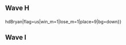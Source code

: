 {{DISPLAYTITLE:EVO 2017: ''Melee'' Round 2 Pools}}{{SetGame|melee}}
{{EVO 2017 Melee Tabs |This=3}}
==Wave H==
{{Box|start|padding=2em}}
==={{HiddenSort|H100}}===
{{GroupTableStart |[[EVO/2017/Melee/Round 2 Pools/H100|Bracket H100]]|width=300px}}
{{GroupTableSlot|Armada|flag=se|win_m=3|lose_m=0|place=1|bg=up|go={{advance|EVO/2017/Melee/Singles Bracket#Winners Bracket}}}}
{{GroupTableSlot|aMSa|flag=jp|win_m=3|lose_m=1|place=2|bg=stay|go={{advance|EVO/2017/Melee/Singles Bracket#Losers Bracket}}}}
{{GroupTableSlot|MacD|flag=us|win_m=2|lose_m=1|place=2|bg=stay|go={{advance|EVO/2017/Melee/Singles Bracket#Losers Bracket}}}}
{{GroupTableSlot|DJ Nintendo|flag=us|win_m=2|lose_m=2|place=4|bg=down}}
{{GroupTableSlot|Taj|flag=us|win_m=3|lose_m=1|place=5|bg=down}}
{{GroupTableSlot|Zeo|flag=us|win_m=2|lose_m=2|place=5|bg=down}}
{{GroupTableSlot|NY Joey|flag=us|win_m=2|lose_m=1|place=7|bg=down}}
{{GroupTableSlot|DaLung|flag=de|win_m=2|lose_m=1|place=7|bg=down}}
{{GroupTableSlot|Jawanga|flag=us|win_m=1|lose_m=1|place=9|bg=down}}
{{GroupTableSlot|Bob$|flag=us|win_m=0|lose_m=2|place=9|bg=down}}
{{GroupTableSlot|Imyt|flag=us|win_m=0|lose_m=2|place=9|bg=down}}
{{GroupTableSlot|OMGage|flag=us|win_m=0|lose_m=2|place=9|bg=down}}
{{GroupTableSlot|Gibbles|flag=us|win_m=0|lose_m=1|place=13|bg=down}}
{{GroupTableSlot|MYL|flag=us|win_m=0|lose_m=1|place=13|bg=down}}
{{GroupTableSlot|DCscribz|flag=us|win_m=0|lose_m=1|place=13|bg=down}}
{{GroupTableSlot|pog0|flag=us|win_m=0|lose_m=1|place=13|bg=down}}
{{GroupTableEnd}}
{{Box|break|padding=2em}}

==={{HiddenSort|H101}}===
{{GroupTableStart |[[EVO/2017/Melee/Round 2 Pools/H101|Bracket H101]]|width=300px}}
{{GroupTableSlot|Mango|flag=us|win_m=3|lose_m=0|place=1|bg=up|go={{advance|EVO/2017/Melee/Singles Bracket#Winners Bracket}}}}
{{GroupTableSlot|DaShizWiz|flag=us|win_m=3|lose_m=1|place=2|bg=stay|go={{advance|EVO/2017/Melee/Singles Bracket#Losers Bracket}}}}
{{GroupTableSlot|Nintendude|flag=us|win_m=2|lose_m=1|place=2|bg=stay|go={{advance|EVO/2017/Melee/Singles Bracket#Losers Bracket}}}}
{{GroupTableSlot|Gahtzu|flag=us|win_m=3|lose_m=2|place=4|bg=down}}
{{GroupTableSlot|Reno|flag=us|win_m=2|lose_m=2|place=5|bg=down}}
{{GroupTableSlot|Tafokints|flag=us|win_m=1|lose_m=2|place=5|bg=down}}
{{GroupTableSlot|kkp|flag=jp|win_m=2|lose_m=1|place=7|bg=down}}
{{GroupTableSlot|Crunch|flag=us|win_m=1|lose_m=2|place=7|bg=down}}
{{GroupTableSlot|Vincessant|flag=us|win_m=1|lose_m=1|place=9|bg=down}}
{{GroupTableSlot|KoreanPanda|flag=us|win_m=1|lose_m=1|place=9|bg=down}}
{{GroupTableSlot|Combofest|flag=us|win_m=1|lose_m=1|place=9|bg=down}}
{{GroupTableSlot|Shamunt|flag=us|win_m=0|lose_m=2|place=9|bg=down}}
{{GroupTableSlot|adPEXtwinDoNG|flag=us|win_m=0|lose_m=1|place=13|bg=down}}
{{GroupTableSlot|Yung Traplord|flag=us|win_m=0|lose_m=1|place=13|bg=down}}
{{GroupTableSlot|Scallop|flag=us|win_m=0|lose_m=1|place=13|bg=down}}
{{GroupTableSlot|Lamb|flag=us|win_m=0|lose_m=1|place=13|bg=down}}
{{GroupTableEnd}}
{{Box|break|padding=2em}}

==={{HiddenSort|H102}}===
{{GroupTableStart |[[EVO/2017/Melee/Round 2 Pools/H102|Bracket H102]]|width=300px}}
{{GroupTableSlot|Mew2King|flag=us|win_m=3|lose_m=0|place=1|bg=up|go={{advance|EVO/2017/Melee/Singles Bracket#Winners Bracket}}}}
{{GroupTableSlot|Ka-Master|flag=us|win_m=3|lose_m=1|place=2|bg=stay|go={{advance|EVO/2017/Melee/Singles Bracket#Losers Bracket}}}}
{{GroupTableSlot|Bladewise|flag=us|win_m=2|lose_m=1|place=2|bg=stay|go={{advance|EVO/2017/Melee/Singles Bracket#Losers Bracket}}}}
{{GroupTableSlot|Syrox|flag=us|win_m=2|lose_m=2|place=4|bg=down}}
{{GroupTableSlot|null|flag=us|win_m=3|lose_m=1|place=5|bg=down}}
{{GroupTableSlot|Fluid|flag=us|win_m=2|lose_m=2|place=5|bg=down}}
{{GroupTableSlot|Edge|flag=us|win_m=2|lose_m=1|place=7|bg=down}}
{{GroupTableSlot|Widlar|flag=us|win_m=1|lose_m=2|place=7|bg=down}}
{{GroupTableSlot|ForteFreak|flag=us|win_m=1|lose_m=1|place=9|bg=down}}
{{GroupTableSlot|Nigo|flag=us|win_m=1|lose_m=1|place=9|bg=down}}
{{GroupTableSlot|Just Ryan|flag=us|win_m=0|lose_m=2|place=9|bg=down}}
{{GroupTableSlot|G$|flag=us|win_m=0|lose_m=2|place=9|bg=down}}
{{GroupTableSlot|The mole|flag=us|win_m=0|lose_m=1|place=13|bg=down}}
{{GroupTableSlot|Echo|flag=us|win_m=0|lose_m=1|place=13|bg=down}}
{{GroupTableSlot|Tips|flag=us|win_m=0|lose_m=1|place=13|bg=down}}
{{GroupTableSlot|HiFox|flag=us|win_m=0|lose_m=1|place=13|bg=down}}
{{GroupTableEnd}}
{{Box|break|padding=2em}}

==={{HiddenSort|H103}}===
{{GroupTableStart |[[EVO/2017/Melee/Round 2 Pools/H103|Bracket H103]]|width=300px}}
{{GroupTableSlot|Leffen|flag=se|win_m=3|lose_m=0|place=1|bg=up|go={{advance|EVO/2017/Melee/Singles Bracket#Winners Bracket}}}}
{{GroupTableSlot|ARMY|flag=us|win_m=3|lose_m=1|place=2|bg=stay|go={{advance|EVO/2017/Melee/Singles Bracket#Losers Bracket}}}}
{{GroupTableSlot|Ryan Ford|flag=ca|win_m=2|lose_m=1|place=2|bg=stay|go={{advance|EVO/2017/Melee/Singles Bracket#Losers Bracket}}}}
{{GroupTableSlot|Kalamazhu|flag=us|win_m=3|lose_m=2|place=4|bg=down}}
{{GroupTableSlot|Juicebox|flag=us|win_m=3|lose_m=1|place=5|bg=down}}
{{GroupTableSlot|Chris Best|flag=us|win_m=1|lose_m=2|place=5|bg=down}}
{{GroupTableSlot|Papa|flag=us|win_m=1|lose_m=2|place=7|bg=down}}
{{GroupTableSlot|Gucci|flag=jp|win_m=1|lose_m=2|place=7|bg=down}}
{{GroupTableSlot|Torsional Strain|flag=us|win_m=1|lose_m=1|place=9|bg=down}}
{{GroupTableSlot|OXY {{!}} hdBryan|flag=us|win_m=1|lose_m=1|place=9|bg=down}}
{{GroupTableSlot|MOSH|flag=jp|win_m=1|lose_m=1|place=9|bg=down}}
{{GroupTableSlot|gaR|flag=us|win_m=0|lose_m=2|place=9|bg=down}}
{{GroupTableSlot|trahh|flag=us|win_m=0|lose_m=1|place=13|bg=down}}
{{GroupTableSlot|rezo|flag=us|win_m=0|lose_m=1|place=13|bg=down}}
{{GroupTableSlot|Mob|flag=us|win_m=0|lose_m=1|place=13|bg=down}}
{{GroupTableSlot|Evan|flag=us|win_m=0|lose_m=1|place=13|bg=down}}
{{GroupTableEnd}}
{{Box|break|padding=2em}}

==={{HiddenSort|H104}}===
{{GroupTableStart |[[EVO/2017/Melee/Round 2 Pools/H104|Bracket H104]]|width=300px}}
{{GroupTableSlot|Plup|flag=us|win_m=3|lose_m=0|place=1|bg=up|go={{advance|EVO/2017/Melee/Singles Bracket#Winners Bracket}}}}
{{GroupTableSlot|lloD|flag=us|win_m=4|lose_m=1|place=2|bg=stay|go={{advance|EVO/2017/Melee/Singles Bracket#Losers Bracket}}}}
{{GroupTableSlot|AbsentPage|flag=us|win_m=2|lose_m=1|place=2|bg=stay|go={{advance|EVO/2017/Melee/Singles Bracket#Losers Bracket}}}}
{{GroupTableSlot|KJH|flag=us|win_m=2|lose_m=2|place=4|bg=down}}
{{GroupTableSlot|Darktooth|flag=us|win_m=2|lose_m=2|place=5|bg=down}}
{{GroupTableSlot|Squid|flag=us|win_m=1|lose_m=2|place=5|bg=down}}
{{GroupTableSlot|Kony|flag=us|win_m=2|lose_m=1|place=7|bg=down}}
{{GroupTableSlot|Zealous5000|flag=us|win_m=1|lose_m=2|place=7|bg=down}}
{{GroupTableSlot|Vinodh|flag=us|win_m=1|lose_m=1|place=9|bg=down}}
{{GroupTableSlot|Lovage|flag=us|win_m=1|lose_m=1|place=9|bg=down}}
{{GroupTableSlot|Violence|flag=us|win_m=1|lose_m=1|place=9|bg=down}}
{{GroupTableSlot|A-Dar/Ja'Crispy|flag=us|win_m=0|lose_m=2|place=9|bg=down}}
{{GroupTableSlot|BigWenz|flag=us|win_m=0|lose_m=1|place=13|bg=down}}
{{GroupTableSlot|Chi|flag=us|win_m=0|lose_m=1|place=13|bg=down}}
{{GroupTableSlot|WokeR|flag=mx|win_m=0|lose_m=1|place=13|bg=down}}
{{GroupTableSlot|iluvcrispix|flag=us|win_m=0|lose_m=1|place=13|bg=down}}
{{GroupTableEnd}}
{{Box|break|padding=2em}}

==={{HiddenSort|H105}}===
{{GroupTableStart |[[EVO/2017/Melee/Round 2 Pools/H105|Bracket H105]]|width=300px}}
{{GroupTableSlot|Wizzrobe|flag=us|win_m=3|lose_m=0|place=1|bg=up|go={{advance|EVO/2017/Melee/Singles Bracket#Winners Bracket}}}}
{{GroupTableSlot|Rishi|flag=us|win_m=3|lose_m=1|place=2|bg=stay|go={{advance|EVO/2017/Melee/Singles Bracket#Losers Bracket}}}}
{{GroupTableSlot|The Moon|flag=us|win_m=2|lose_m=1|place=2|bg=stay|go={{advance|EVO/2017/Melee/Singles Bracket#Losers Bracket}}}}
{{GroupTableSlot|Drephen|flag=us|win_m=2|lose_m=2|place=4|bg=down}}
{{GroupTableSlot|Umarth|flag=us|win_m=3|lose_m=1|place=5|bg=down}}
{{GroupTableSlot|OkamiBW|flag=us|win_m=2|lose_m=2|place=5|bg=down}}
{{GroupTableSlot|Devastation|flag=us|win_m=2|lose_m=1|place=7|bg=down}}
{{GroupTableSlot|ChefQ|flag=us|win_m=2|lose_m=1|place=7|bg=down}}
{{GroupTableSlot|Blandeezy|flag=us|win_m=1|lose_m=1|place=9|bg=down}}
{{GroupTableSlot|Phil|flag=us|win_m=0|lose_m=2|place=9|bg=down}}
{{GroupTableSlot|Glitch|flag=us|win_m=0|lose_m=2|place=9|bg=down}}
{{GroupTableSlot|Sago|flag=us|win_m=0|lose_m=2|place=9|bg=down}}
{{GroupTableSlot|Bacon|flag=us|win_m=0|lose_m=1|place=13|bg=down}}
{{GroupTableSlot|YAMS|flag=us|win_m=0|lose_m=1|place=13|bg=down}}
{{GroupTableSlot|Snows|flag=us|win_m=0|lose_m=1|place=13|bg=down}}
{{GroupTableSlot|SK|flag=us|win_m=0|lose_m=1|place=13|bg=down}}
{{GroupTableEnd}}
{{Box|break|padding=2em}}

==={{HiddenSort|H106}}===
{{GroupTableStart |[[EVO/2017/Melee/Round 2 Pools/H106|Bracket H106]]|width=300px}}
{{GroupTableSlot|SFAT|flag=us|win_m=3|lose_m=0|place=1|bg=up|go={{advance|EVO/2017/Melee/Singles Bracket#Winners Bracket}}}}
{{GroupTableSlot|Crush|flag=us|win_m=3|lose_m=1|place=2|bg=stay|go={{advance|EVO/2017/Melee/Singles Bracket#Losers Bracket}}}}
{{GroupTableSlot|Fiction|flag=us|win_m=2|lose_m=1|place=2|bg=stay|go={{advance|EVO/2017/Melee/Singles Bracket#Losers Bracket}}}}
{{GroupTableSlot|EastCoastJeff|flag=us|win_m=3|lose_m=2|place=4|bg=down}}
{{GroupTableSlot|Smashdaddy|flag=us|win_m=3|lose_m=1|place=5|bg=down}}
{{GroupTableSlot|Chillindude|flag=us|win_m=1|lose_m=2|place=5|bg=down}}
{{GroupTableSlot|Toph|flag=us|win_m=2|lose_m=1|place=7|bg=down}}
{{GroupTableSlot|FendrickLamar|flag=us|win_m=1|lose_m=2|place=7|bg=down}}
{{GroupTableSlot|Munch|flag=us|win_m=1|lose_m=1|place=9|bg=down}}
{{GroupTableSlot|Dayge|flag=us|win_m=1|lose_m=1|place=9|bg=down}}
{{GroupTableSlot|SwordSaint|flag=us|win_m=0|lose_m=2|place=9|bg=down}}
{{GroupTableSlot|Tuxedo Mask|flag=us|win_m=0|lose_m=2|place=9|bg=down}}
{{GroupTableSlot|Chango|flag=us|win_m=0|lose_m=1|place=13|bg=down}}
{{GroupTableSlot|Zombiecat|flag=us|win_m=0|lose_m=1|place=13|bg=down}}
{{GroupTableSlot|Tyo|flag=us|win_m=0|lose_m=1|place=13|bg=down}}
{{GroupTableSlot|Nokes|flag=us|win_m=0|lose_m=1|place=13|bg=down}}
{{GroupTableEnd}}
{{Box|break|padding=2em}}

==={{HiddenSort|H107}}===
{{GroupTableStart |[[EVO/2017/Melee/Round 2 Pools/H107|Bracket H107]]|width=300px}}
{{GroupTableSlot|Westballz|flag=us|win_m=3|lose_m=0|place=1|bg=up|go={{advance|EVO/2017/Melee/Singles Bracket#Winners Bracket}}}}
{{GroupTableSlot|Kels|flag=us|win_m=3|lose_m=1|place=2|bg=stay|go={{advance|EVO/2017/Melee/Singles Bracket#Losers Bracket}}}}
{{GroupTableSlot|MikeHaze|flag=us|win_m=2|lose_m=1|place=2|bg=stay|go={{advance|EVO/2017/Melee/Singles Bracket#Losers Bracket}}}}
{{GroupTableSlot|Captain Faceroll|flag=us|win_m=2|lose_m=2|place=4|bg=down}}
{{GroupTableSlot|ilovebagelz|flag=us|win_m=3|lose_m=1|place=5|bg=down}}
{{GroupTableSlot|Drunksloth|flag=us|win_m=2|lose_m=2|place=5|bg=down}}
{{GroupTableSlot|Logos|flag=us|win_m=2|lose_m=1|place=7|bg=down}}
{{GroupTableSlot|Bird|flag=us|win_m=1|lose_m=2|place=7|bg=down}}
{{GroupTableSlot|Strain|flag=us|win_m=1|lose_m=1|place=9|bg=down}}
{{GroupTableSlot|Paper|flag=us|win_m=1|lose_m=1|place=9|bg=down}}
{{GroupTableSlot|Zbert|flag=us|win_m=0|lose_m=2|place=9|bg=down}}
{{GroupTableSlot|Alan|flag=us|win_m=0|lose_m=2|place=9|bg=down}}
{{GroupTableSlot|Watch|flag=jp|win_m=0|lose_m=1|place=13|bg=down}}
{{GroupTableSlot|a-on|flag=us|win_m=0|lose_m=1|place=13|bg=down}}
{{GroupTableSlot|MossGarden|flag=us|win_m=0|lose_m=1|place=13|bg=down}}
{{GroupTableSlot|AmericanDragon DavidChong|flag=us|win_m=0|lose_m=1|place=13|bg=down}}
{{GroupTableEnd}}
{{Box|end}}

==Wave I==
{{Box|start|padding=2em}}
==={{HiddenSort|I100}}===
{{GroupTableStart |[[EVO/2017/Melee/Round 2 Pools/I100|Bracket I100]]|width=300px}}
{{GroupTableSlot|Hungrybox|flag=us|win_m=3|lose_m=0|place=1|bg=up|go={{advance|EVO/2017/Melee/Singles Bracket#Winners Bracket}}}}
{{GroupTableSlot|Hax|flag=us|win_m=3|lose_m=1|place=2|bg=stay|go={{advance|EVO/2017/Melee/Singles Bracket#Losers Bracket}}}}
{{GroupTableSlot|Colbol|flag=us|win_m=2|lose_m=1|place=2|bg=stay|go={{advance|EVO/2017/Melee/Singles Bracket#Losers Bracket}}}}
{{GroupTableSlot|Kage|flag=ca|win_m=3|lose_m=2|place=4|bg=down}}
{{GroupTableSlot|PsychoMidget|flag=us|win_m=2|lose_m=2|place=5|bg=down}}
{{GroupTableSlot|Laudandus|flag=us|win_m=1|lose_m=2|place=5|bg=down}}
{{GroupTableSlot|Light|flag=us|win_m=2|lose_m=1|place=7|bg=down}}
{{GroupTableSlot|Juggleguy|flag=us|win_m=1|lose_m=2|place=7|bg=down}}
{{GroupTableSlot|S2B|flag=us|win_m=1|lose_m=1|place=9|bg=down}}
{{GroupTableSlot|Lobo|flag=us|win_m=1|lose_m=1|place=9|bg=down}}
{{GroupTableSlot|Fable|flag=us|win_m=1|lose_m=1|place=9|bg=down}}
{{GroupTableSlot|Mooninite|flag=us|win_m=0|lose_m=2|place=9|bg=down}}
{{GroupTableSlot|Memory|flag=us|win_m=0|lose_m=1|place=13|bg=down}}
{{GroupTableSlot|Char|flag=us|win_m=0|lose_m=1|place=13|bg=down}}
{{GroupTableSlot|Trolley|flag=us|win_m=0|lose_m=1|place=13|bg=down}}
{{GroupTableSlot|Merck The Jerk|flag=us|win_m=0|lose_m=1|place=13|bg=down}}
{{GroupTableEnd}}
{{Box|break|padding=2em}}

==={{HiddenSort|I101}}===
{{GroupTableStart |[[EVO/2017/Melee/Round 2 Pools/I101|Bracket I101]]|width=300px}}
{{GroupTableSlot|ChuDat|flag=us|win_m=3|lose_m=0|place=1|bg=up|go={{advance|EVO/2017/Melee/Singles Bracket#Winners Bracket}}}}
{{GroupTableSlot|King Momo|flag=us|win_m=4|lose_m=1|place=2|bg=stay|go={{advance|EVO/2017/Melee/Singles Bracket#Losers Bracket}}}}
{{GroupTableSlot|Amsah|flag=nl|win_m=2|lose_m=1|place=2|bg=stay|go={{advance|EVO/2017/Melee/Singles Bracket#Losers Bracket}}}}
{{GroupTableSlot|dizzkidboogie|flag=us|win_m=2|lose_m=2|place=4|bg=down}}
{{GroupTableSlot|Tai|flag=us|win_m=2|lose_m=2|place=5|bg=down}}
{{GroupTableSlot|Zhu|flag=us|win_m=1|lose_m=2|place=5|bg=down}}
{{GroupTableSlot|DonB|flag=au|win_m=2|lose_m=1|place=7|bg=down}}
{{GroupTableSlot|Chard|flag=us|win_m=1|lose_m=2|place=7|bg=down}}
{{GroupTableSlot|R.O.M.|flag=us|win_m=1|lose_m=1|place=9|bg=down}}
{{GroupTableSlot|Enderdxg|flag=us|win_m=1|lose_m=1|place=9|bg=down}}
{{GroupTableSlot|Rusty|flag=us|win_m=1|lose_m=1|place=9|bg=down}}
{{GroupTableSlot|Bizzarro Flame|flag=us|win_m=0|lose_m=2|place=9|bg=down}}
{{GroupTableSlot|8oz|flag=us|win_m=0|lose_m=1|place=13|bg=down}}
{{GroupTableSlot|Zhura|flag=us|win_m=0|lose_m=1|place=13|bg=down}}
{{GroupTableSlot|BDR|flag=us|win_m=0|lose_m=1|place=13|bg=down}}
{{GroupTableSlot|Roguay|flag=us|win_m=0|lose_m=1|place=13|bg=down}}
{{GroupTableEnd}}
{{Box|break|padding=2em}}

==={{HiddenSort|I102}}===
{{GroupTableStart |[[EVO/2017/Melee/Round 2 Pools/I102|Bracket I102]]|width=300px}}
{{GroupTableSlot|Axe|flag=us|win_m=3|lose_m=0|place=1|bg=up|go={{advance|EVO/2017/Melee/Singles Bracket#Winners Bracket}}}}
{{GroupTableSlot|HomeMadeWaffles|flag=us|win_m=3|lose_m=1|place=2|bg=stay|go={{advance|EVO/2017/Melee/Singles Bracket#Losers Bracket}}}}
{{GroupTableSlot|Android|flag=se|win_m=2|lose_m=1|place=2|bg=stay|go={{advance|EVO/2017/Melee/Singles Bracket#Losers Bracket}}}}
{{GroupTableSlot|Silent Wolf|flag=us|win_m=2|lose_m=2|place=4|bg=down}}
{{GroupTableSlot|CDK|flag=us|win_m=2|lose_m=2|place=5|bg=down}}
{{GroupTableSlot|darkrain|flag=us|win_m=2|lose_m=2|place=5|bg=down}}
{{GroupTableSlot|Motoko|flag=us|win_m=2|lose_m=1|place=7|bg=down}}
{{GroupTableSlot|Wieners|flag=us|win_m=1|lose_m=2|place=7|bg=down}}
{{GroupTableSlot|TheBiggestC|flag=us|win_m=1|lose_m=1|place=9|bg=down}}
{{GroupTableSlot|SmashBob SquarePants|flag=us|win_m=1|lose_m=1|place=9|bg=down}}
{{GroupTableSlot|Admiral|flag=us|win_m=1|lose_m=1|place=9|bg=down}}
{{GroupTableSlot|MoJoe|flag=us|win_m=0|lose_m=2|place=9|bg=down}}
{{GroupTableSlot|Net1234|flag=us|win_m=0|lose_m=1|place=13|bg=down}}
{{GroupTableSlot|ThePrime|flag=us|win_m=0|lose_m=1|place=13|bg=down}}
{{GroupTableSlot|Dz|flag=us|win_m=0|lose_m=1|place=13|bg=down}}
{{GroupTableSlot|Juna|flag=us|win_m=0|lose_m=1|place=13|bg=down}}
{{GroupTableEnd}}
{{Box|break|padding=2em}}

==={{HiddenSort|I103}}===
{{GroupTableStart |[[EVO/2017/Melee/Round 2 Pools/I103|Bracket I103]]|width=300px}}
{{GroupTableSlot|Prince Abu|flag=us|win_m=3|lose_m=0|place=1|bg=up|go={{advance|EVO/2017/Melee/Singles Bracket#Winners Bracket}}}}
{{GroupTableSlot|HugS|flag=us|win_m=3|lose_m=1|place=2|bg=stay|go={{advance|EVO/2017/Melee/Singles Bracket#Losers Bracket}}}}
{{GroupTableSlot|Druggedfox|flag=us|win_m=2|lose_m=1|place=2|bg=stay|go={{advance|EVO/2017/Melee/Singles Bracket#Losers Bracket}}}}
{{GroupTableSlot|Spark|flag=us|win_m=3|lose_m=2|place=4|bg=down}}
{{GroupTableSlot|John Wick|flag=us|win_m=2|lose_m=2|place=5|bg=down}}
{{GroupTableSlot|Azusa|flag=us|win_m=1|lose_m=2|place=5|bg=down}}
{{GroupTableSlot|Maybe|flag=us|win_m=2|lose_m=1|place=7|bg=down}}
{{GroupTableSlot|SK92|flag=us|win_m=1|lose_m=2|place=7|bg=down}}
{{GroupTableSlot|Surfero|flag=us|win_m=1|lose_m=1|place=9|bg=down}}
{{GroupTableSlot|DMW|flag=us|win_m=1|lose_m=1|place=9|bg=down}}
{{GroupTableSlot|Kyza|flag=us|win_m=1|lose_m=1|place=9|bg=down}}
{{GroupTableSlot|s-royal|flag=jp|win_m=0|lose_m=2|place=9|bg=down}}
{{GroupTableSlot|Nosebleed|flag=us|win_m=0|lose_m=1|place=13|bg=down}}
{{GroupTableSlot|Weston|flag=us|win_m=0|lose_m=1|place=13|bg=down}}
{{GroupTableSlot|Bryan|flag=us|win_m=0|lose_m=1|place=13|bg=down}}
{{GroupTableSlot|Deepak|flag=us|win_m=0|lose_m=1|place=13|bg=down}}
{{GroupTableEnd}}
{{Box|break|padding=2em}}

==={{HiddenSort|I104}}===
{{GroupTableStart |[[EVO/2017/Melee/Round 2 Pools/I104|Bracket I104]]|width=300px}}
{{GroupTableSlot|PewPewU|flag=us|win_m=3|lose_m=0|place=1|bg=up|go={{advance|EVO/2017/Melee/Singles Bracket#Winners Bracket}}}}
{{GroupTableSlot|Medz|flag=us|win_m=4|lose_m=1|place=2|bg=stay|go={{advance|EVO/2017/Melee/Singles Bracket#Losers Bracket}}}}
{{GroupTableSlot|Shroomed|flag=us|win_m=2|lose_m=1|place=2|bg=stay|go={{advance|EVO/2017/Melee/Singles Bracket#Losers Bracket}}}}
{{GroupTableSlot|Cactuar|flag=us|win_m=2|lose_m=2|place=4|bg=down}}
{{GroupTableSlot|UUAA|flag=us|win_m=2|lose_m=2|place=5|bg=down}}
{{GroupTableSlot|Wobbles|flag=us|win_m=1|lose_m=2|place=5|bg=down}}
{{GroupTableSlot|dansdaman|flag=us|win_m=2|lose_m=1|place=7|bg=down}}
{{GroupTableSlot|Kokiri Soldier|flag=us|win_m=2|lose_m=1|place=7|bg=down}}
{{GroupTableSlot|eri|flag=us|win_m=1|lose_m=1|place=9|bg=down}}
{{GroupTableSlot|F12|flag=us|win_m=1|lose_m=1|place=9|bg=down}}
{{GroupTableSlot|Wavebringer|flag=us|win_m=0|lose_m=2|place=9|bg=down}}
{{GroupTableSlot|Peligro|flag=us|win_m=0|lose_m=2|place=9|bg=down}}
{{GroupTableSlot|Askromas|flag=us|win_m=0|lose_m=1|place=13|bg=down}}
{{GroupTableSlot|Mogwai|flag=us|win_m=0|lose_m=1|place=13|bg=down}}
{{GroupTableSlot|2Gs|flag=us|win_m=0|lose_m=1|place=13|bg=down}}
{{GroupTableSlot|Sergio|flag=us|win_m=0|lose_m=1|place=13|bg=down}}
{{GroupTableEnd}}
{{Box|break|padding=2em}}

==={{HiddenSort|I105}}===
{{GroupTableStart |[[EVO/2017/Melee/Round 2 Pools/I105|Bracket I105]]|width=300px}}
{{GroupTableSlot|Swedish Delight|flag=us|win_m=3|lose_m=0|place=1|bg=up|go={{advance|EVO/2017/Melee/Singles Bracket#Winners Bracket}}}}
{{GroupTableSlot|Ice|flag=de|win_m=3|lose_m=1|place=2|bg=stay|go={{advance|EVO/2017/Melee/Singles Bracket#Losers Bracket}}}}
{{GroupTableSlot|Blea Gelo|flag=ve|win_m=2|lose_m=1|place=2|bg=stay|go={{advance|EVO/2017/Melee/Singles Bracket#Losers Bracket}}}}
{{GroupTableSlot|Ken|flag=us|win_m=2|lose_m=2|place=4|bg=down}}
{{GroupTableSlot|Woogity Wu|flag=us|win_m=2|lose_m=2|place=5|bg=down}}
{{GroupTableSlot|Jace|flag=us|win_m=2|lose_m=2|place=5|bg=down}}
{{GroupTableSlot|Fist Mexico|flag=mx|win_m=1|lose_m=2|place=7|bg=down}}
{{GroupTableSlot|envy|flag=us|win_m=1|lose_m=2|place=7|bg=down}}
{{GroupTableSlot|Scythe|flag=us|win_m=1|lose_m=1|place=9|bg=down}}
{{GroupTableSlot|Tank|flag=us|win_m=1|lose_m=1|place=9|bg=down}}
{{GroupTableSlot|Zer0|flag=jp|win_m=1|lose_m=1|place=9|bg=down}}
{{GroupTableSlot|cFoy|flag=us|win_m=1|lose_m=1|place=9|bg=down}}
{{GroupTableSlot|Sabu|flag=us|win_m=0|lose_m=1|place=13|bg=down}}
{{GroupTableSlot|Krizski|flag=ca|win_m=0|lose_m=1|place=13|bg=down}}
{{GroupTableSlot|Jayson|flag=us|win_m=0|lose_m=1|place=13|bg=down}}
{{GroupTableSlot|Morpha|flag=us|win_m=0|lose_m=1|place=13|bg=down}}
{{GroupTableEnd}}
{{Box|break|padding=2em}}

==={{HiddenSort|I106}}===
{{GroupTableStart |[[EVO/2017/Melee/Round 2 Pools/I106|Bracket I106]]|width=300px}}
{{GroupTableSlot|Duck|flag=us|win_m=3|lose_m=0|place=1|bg=up|go={{advance|EVO/2017/Melee/Singles Bracket#Winners Bracket}}}}
{{GroupTableSlot|Redd|flag=us|win_m=3|lose_m=1|place=2|bg=stay|go={{advance|EVO/2017/Melee/Singles Bracket#Losers Bracket}}}}
{{GroupTableSlot|Lucky|flag=us|win_m=2|lose_m=1|place=2|bg=stay|go={{advance|EVO/2017/Melee/Singles Bracket#Losers Bracket}}}}
{{GroupTableSlot|Darkatma|flag=us|win_m=2|lose_m=2|place=4|bg=down}}
{{GroupTableSlot|Iceman|flag=us|win_m=3|lose_m=1|place=5|bg=down}}
{{GroupTableSlot|Nakamaman|flag=us|win_m=2|lose_m=2|place=5|bg=down}}
{{GroupTableSlot|Kounotori|flag=jp|win_m=1|lose_m=2|place=7|bg=down}}
{{GroupTableSlot|Vro|flag=us|win_m=1|lose_m=2|place=7|bg=down}}
{{GroupTableSlot|Cort|flag=us|win_m=1|lose_m=1|place=9|bg=down}}
{{GroupTableSlot|Eikelmann|flag=ru|win_m=1|lose_m=1|place=9|bg=down}}
{{GroupTableSlot|Hulka|flag=us|win_m=1|lose_m=1|place=9|bg=down}}
{{GroupTableSlot|Pit|flag=us|win_m=0|lose_m=2|place=9|bg=down}}
{{GroupTableSlot|FireflyHI|flag=us|win_m=0|lose_m=1|place=13|bg=down}}
{{GroupTableSlot|DP's Mario|flag=us|win_m=0|lose_m=1|place=13|bg=down}}
{{GroupTableSlot|Woosh|flag=us|win_m=0|lose_m=1|place=13|bg=down}}
{{GroupTableSlot|Videowaffles|flag=us|win_m=0|lose_m=1|place=13|bg=down}}
{{GroupTableEnd}}
{{Box|break|padding=2em}}

==={{HiddenSort|I107}}===
{{GroupTableStart |[[EVO/2017/Melee/Round 2 Pools/I107|Bracket I107]]|width=300px}}
{{GroupTableSlot|S2J|flag=us|win_m=3|lose_m=0|place=1|bg=up|go={{advance|EVO/2017/Melee/Singles Bracket#Winners Bracket}}}}
{{GroupTableSlot|Eddy Mexico|flag=mx|win_m=3|lose_m=1|place=2|bg=stay|go={{advance|EVO/2017/Melee/Singles Bracket#Losers Bracket}}}}
{{GroupTableSlot|n0ne|flag=ni|win_m=2|lose_m=1|place=2|bg=stay|go={{advance|EVO/2017/Melee/Singles Bracket#Losers Bracket}}}}
{{GroupTableSlot|Rustin|flag=us|win_m=2|lose_m=2|place=4|bg=down}}
{{GroupTableSlot|Alex19|flag=us|win_m=2|lose_m=2|place=5|bg=down}}
{{GroupTableSlot|ycz6|flag=us|win_m=2|lose_m=2|place=5|bg=down}}
{{GroupTableSlot|MegaChristmas|flag=us|win_m=2|lose_m=1|place=7|bg=down}}
{{GroupTableSlot|K.F|flag=jp|win_m=1|lose_m=2|place=7|bg=down}}
{{GroupTableSlot|Far!|flag=mx|win_m=1|lose_m=1|place=9|bg=down}}
{{GroupTableSlot|Kei|flag=jp|win_m=1|lose_m=1|place=9|bg=down}}
{{GroupTableSlot|turtle|flag=us|win_m=1|lose_m=1|place=9|bg=down}}
{{GroupTableSlot|Bobby Frizz|flag=us|win_m=0|lose_m=2|place=9|bg=down}}
{{GroupTableSlot|BonkCushy|flag=us|win_m=0|lose_m=1|place=13|bg=down}}
{{GroupTableSlot|EdAv|flag=us|win_m=0|lose_m=1|place=13|bg=down}}
{{GroupTableSlot|Joker|flag=us|win_m=0|lose_m=1|place=13|bg=down}}
{{GroupTableSlot|Simna ibn Sind|flag=us|win_m=0|lose_m=1|place=13|bg=down}}
{{GroupTableEnd}}
{{Box|end}}
